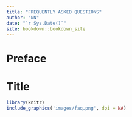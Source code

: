 ```yaml
--- 
title: "FREQUENTLY ASKED QUESTIONS"
author: "NN"
date: "`r Sys.Date()`"
site: bookdown::bookdown_site
---
```




# Preface {-}




# Title

```r
library(knitr)
include_graphics('images/faq.png', dpi = NA)
```
